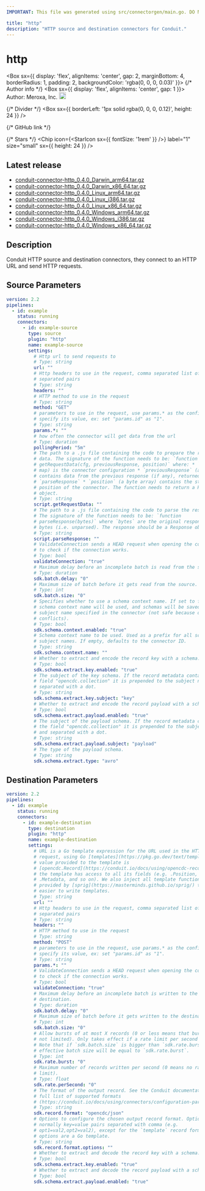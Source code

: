 ```yaml
---
IMPORTANT: This file was generated using src/connectorgen/main.go. DO NOT EDIT.

title: "http"
description: "HTTP source and destination connectors for Conduit."
---
```



# http

<Box sx={{
  display: 'flex',
  alignItems: 'center',
  gap: 2,
  marginBottom: 4,
  borderRadius: 1,
  padding: 2,
  backgroundColor: 'rgba(0, 0, 0, 0.03)'
}}>
  {/* Author info */}
  <Box sx={{ display: 'flex', alignItems: 'center', gap: 1 }}>
    <span>Author: Meroxa, Inc.</span>
    <Tooltip title="Created by the Conduit team">
      <img src='/img/conduit/conduit-ring.png' width='18' alt="Conduit team logo" />
    </Tooltip>
  </Box>

  {/* Divider */}
  <Box sx={{ borderLeft: '1px solid rgba(0, 0, 0, 0.12)', height: 24 }} />

  {/* GitHub link */}
  <Link
    href="https://github.com/conduitio-labs/conduit-connector-http"
    target="_blank"
    sx={{
      display: 'flex',
      alignItems: 'center',
      gap: 0.5,
      color: 'inherit',
      textDecoration: 'none',
      '&:hover': {
        textDecoration: 'underline'
      }
    }}
  >
    <GitHubIcon sx={{ fontSize: '1.5rem' }} />
  </Link>

  {/* Stars */}
  <Chip
    icon={<StarIcon sx={{ fontSize: '1rem' }} />}
    label="1"
    size="small"
    sx={{ height: 24 }}
  />
</Box>

## Latest release

- [conduit-connector-http_0.4.0_Darwin_arm64.tar.gz](https://conduit.gateway.scarf.sh/connector/download/conduitio-labs/conduit-connector-http/releases/download/v0.4.0/conduit-connector-http_0.4.0_Darwin_arm64.tar.gz)
- [conduit-connector-http_0.4.0_Darwin_x86_64.tar.gz](https://conduit.gateway.scarf.sh/connector/download/conduitio-labs/conduit-connector-http/releases/download/v0.4.0/conduit-connector-http_0.4.0_Darwin_x86_64.tar.gz)
- [conduit-connector-http_0.4.0_Linux_arm64.tar.gz](https://conduit.gateway.scarf.sh/connector/download/conduitio-labs/conduit-connector-http/releases/download/v0.4.0/conduit-connector-http_0.4.0_Linux_arm64.tar.gz)
- [conduit-connector-http_0.4.0_Linux_i386.tar.gz](https://conduit.gateway.scarf.sh/connector/download/conduitio-labs/conduit-connector-http/releases/download/v0.4.0/conduit-connector-http_0.4.0_Linux_i386.tar.gz)
- [conduit-connector-http_0.4.0_Linux_x86_64.tar.gz](https://conduit.gateway.scarf.sh/connector/download/conduitio-labs/conduit-connector-http/releases/download/v0.4.0/conduit-connector-http_0.4.0_Linux_x86_64.tar.gz)
- [conduit-connector-http_0.4.0_Windows_arm64.tar.gz](https://conduit.gateway.scarf.sh/connector/download/conduitio-labs/conduit-connector-http/releases/download/v0.4.0/conduit-connector-http_0.4.0_Windows_arm64.tar.gz)
- [conduit-connector-http_0.4.0_Windows_i386.tar.gz](https://conduit.gateway.scarf.sh/connector/download/conduitio-labs/conduit-connector-http/releases/download/v0.4.0/conduit-connector-http_0.4.0_Windows_i386.tar.gz)
- [conduit-connector-http_0.4.0_Windows_x86_64.tar.gz](https://conduit.gateway.scarf.sh/connector/download/conduitio-labs/conduit-connector-http/releases/download/v0.4.0/conduit-connector-http_0.4.0_Windows_x86_64.tar.gz)

## Description

Conduit HTTP source and destination connectors, they connect to an HTTP URL and send HTTP requests.

## Source Parameters

```yaml
version: 2.2
pipelines:
  - id: example
    status: running
    connectors:
      - id: example-source
        type: source
        plugin: "http"
        name: example-source
        settings:
          # Http url to send requests to
          # Type: string
          url: ""
          # Http headers to use in the request, comma separated list of :
          # separated pairs
          # Type: string
          headers: ""
          # HTTP method to use in the request
          # Type: string
          method: "GET"
          # parameters to use in the request, use params.* as the config key and
          # specify its value, ex: set "params.id" as "1".
          # Type: string
          params.*: ""
          # how often the connector will get data from the url
          # Type: duration
          pollingPeriod: "5m"
          # The path to a .js file containing the code to prepare the request
          # data. The signature of the function needs to be: `function
          # getRequestData(cfg, previousResponse, position)` where: * `cfg` (a
          # map) is the connector configuration * `previousResponse` (a map)
          # contains data from the previous response (if any), returned by
          # `parseResponse` * `position` (a byte array) contains the starting
          # position of the connector. The function needs to return a Request
          # object.
          # Type: string
          script.getRequestData: ""
          # The path to a .js file containing the code to parse the response.
          # The signature of the function needs to be: `function
          # parseResponse(bytes)` where `bytes` are the original response's raw
          # bytes (i.e. unparsed). The response should be a Response object.
          # Type: string
          script.parseResponse: ""
          # ValidateConnection sends a HEAD request when opening the connector
          # to check if the connection works.
          # Type: bool
          validateConnection: "true"
          # Maximum delay before an incomplete batch is read from the source.
          # Type: duration
          sdk.batch.delay: "0"
          # Maximum size of batch before it gets read from the source.
          # Type: int
          sdk.batch.size: "0"
          # Specifies whether to use a schema context name. If set to false, no
          # schema context name will be used, and schemas will be saved with the
          # subject name specified in the connector (not safe because of name
          # conflicts).
          # Type: bool
          sdk.schema.context.enabled: "true"
          # Schema context name to be used. Used as a prefix for all schema
          # subject names. If empty, defaults to the connector ID.
          # Type: string
          sdk.schema.context.name: ""
          # Whether to extract and encode the record key with a schema.
          # Type: bool
          sdk.schema.extract.key.enabled: "true"
          # The subject of the key schema. If the record metadata contains the
          # field "opencdc.collection" it is prepended to the subject name and
          # separated with a dot.
          # Type: string
          sdk.schema.extract.key.subject: "key"
          # Whether to extract and encode the record payload with a schema.
          # Type: bool
          sdk.schema.extract.payload.enabled: "true"
          # The subject of the payload schema. If the record metadata contains
          # the field "opencdc.collection" it is prepended to the subject name
          # and separated with a dot.
          # Type: string
          sdk.schema.extract.payload.subject: "payload"
          # The type of the payload schema.
          # Type: string
          sdk.schema.extract.type: "avro"
```

## Destination Parameters

```yaml
version: 2.2
pipelines:
  - id: example
    status: running
    connectors:
      - id: example-destination
        type: destination
        plugin: "http"
        name: example-destination
        settings:
          # URL is a Go template expression for the URL used in the HTTP
          # request, using Go [templates](https://pkg.go.dev/text/template). The
          # value provided to the template is
          # [opencdc.Record](https://conduit.io/docs/using/opencdc-record), so
          # the template has access to all its fields (e.g. .Position, .Key,
          # .Metadata, and so on). We also inject all template functions
          # provided by [sprig](https://masterminds.github.io/sprig/) to make it
          # easier to write templates.
          # Type: string
          url: ""
          # Http headers to use in the request, comma separated list of :
          # separated pairs
          # Type: string
          headers: ""
          # HTTP method to use in the request
          # Type: string
          method: "POST"
          # parameters to use in the request, use params.* as the config key and
          # specify its value, ex: set "params.id" as "1".
          # Type: string
          params.*: ""
          # ValidateConnection sends a HEAD request when opening the connector
          # to check if the connection works.
          # Type: bool
          validateConnection: "true"
          # Maximum delay before an incomplete batch is written to the
          # destination.
          # Type: duration
          sdk.batch.delay: "0"
          # Maximum size of batch before it gets written to the destination.
          # Type: int
          sdk.batch.size: "0"
          # Allow bursts of at most X records (0 or less means that bursts are
          # not limited). Only takes effect if a rate limit per second is set.
          # Note that if `sdk.batch.size` is bigger than `sdk.rate.burst`, the
          # effective batch size will be equal to `sdk.rate.burst`.
          # Type: int
          sdk.rate.burst: "0"
          # Maximum number of records written per second (0 means no rate
          # limit).
          # Type: float
          sdk.rate.perSecond: "0"
          # The format of the output record. See the Conduit documentation for a
          # full list of supported formats
          # (https://conduit.io/docs/using/connectors/configuration-parameters/output-format).
          # Type: string
          sdk.record.format: "opencdc/json"
          # Options to configure the chosen output record format. Options are
          # normally key=value pairs separated with comma (e.g.
          # opt1=val2,opt2=val2), except for the `template` record format, where
          # options are a Go template.
          # Type: string
          sdk.record.format.options: ""
          # Whether to extract and decode the record key with a schema.
          # Type: bool
          sdk.schema.extract.key.enabled: "true"
          # Whether to extract and decode the record payload with a schema.
          # Type: bool
          sdk.schema.extract.payload.enabled: "true"
```

